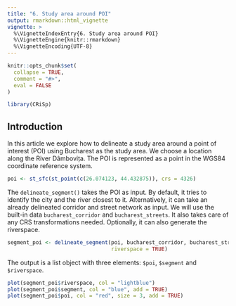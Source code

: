 ```yaml
---
title: "6. Study area around POI"
output: rmarkdown::html_vignette
vignette: >
  %\VignetteIndexEntry{6. Study area around POI}
  %\VignetteEngine{knitr::rmarkdown}
  %\VignetteEncoding{UTF-8}
---
```


```r
knitr::opts_chunk$set(
  collapse = TRUE,
  comment = "#>",
  eval = FALSE
)
```

```r
library(CRiSp)
```

## Introduction

In this article we explore how to delineate a study area around a point of interest (POI) using Bucharest as the study area. We choose a location along the River Dâmbovița. The POI is represented as a point in the WGS84 coordinate reference system.

```r
poi <- st_sfc(st_point(c(26.074123, 44.432875)), crs = 4326)
```

The `delineate_segment()` takes the POI as input. By default, it tries to identify the city and the river closest to it. Alternatively, it can take an already delineated corridor and street network as input. We will use the built-in data `bucharest_corridor` and `bucharest_streets`. It also takes care of any CRS transformations needed. Optionally, it can also generate the riverspace.

```r
segment_poi <- delineate_segment(poi, bucharest_corridor, bucharest_streets,
                                 riverspace = TRUE)
```

The output is a list object with three elements: `$poi`, `$segment` and `$riverspace`.

```r
plot(segment_poi$riverspace, col = "lightblue")
plot(segment_poi$segment, col = "blue", add = TRUE)
plot(segment_poi$poi, col = "red", size = 3, add = TRUE)
```

